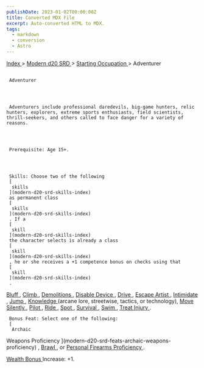 ```yaml
---
publishDate: 2023-01-02T00:00:00Z
title: Converted MDX File
excerpt: Auto-converted HTML to MDX.
tags:
  - markdown
  - conversion
  - Astro
---
```


[
Index
](-index) >
[
Modern d20 SRD
](modern-d20-srd-index) >
[
Starting Occupation
](modern-d20-srd-starting-occupation-index) > Adventurer

##

     Adventurer




     Adventurers include professional daredevils, big-game hunters, relic hunters, explorers, extreme sports enthusiasts, field scientists, thrill-seekers, and others called to face danger for a variety of reasons.




     Prerequisite: Age 15+.




     Skills: Choose two of the following
     [
      skills
     ](modern-d20-srd-skills-index)
     as permanent class
     [
      skills
     ](modern-d20-srd-skills-index)
     . If a
     [
      skill
     ](modern-d20-srd-skills-index)
     the character selects is already a class
     [
      skill
     ](modern-d20-srd-skills-index)
     , he or she receives a +1 competence bonus on checks using that
     [
      skill
     ](modern-d20-srd-skills-index)
     .

[
Bluff
](modern-d20-srd-skills-bluff)
,
[
Climb
](modern-d20-srd-skills-climb)
,
[
Demolitions
](modern-d20-srd-skills-demolitions)
,
[
Disable
Device
](modern-d20-srd-skills-disable-device)
,
[
Drive
](modern-d20-srd-skills-drive)
,
[
Escape
Artist
](modern-d20-srd-skills-escape-artist)
,
[
Intimidate
](modern-d20-srd-skills-intimidate)
,
[
Jump
](modern-d20-srd-skills-jump)
,
[
Knowledge
](modern-d20-srd-skills-knowledge)
(arcane lore, streetwise, tactics, or technology),
[
Move
Silently
](modern-d20-srd-skills-move-silently)
,
[
Pilot
](modern-d20-srd-skills-pilot)
,
[
Ride
](modern-d20-srd-skills-ride)
,
[
Spot
](modern-d20-srd-skills-spot)
,
[
Survival
](modern-d20-srd-skills-survival)
,
[
Swim
](modern-d20-srd-skills-swim)
,
[
Treat
Injury
](modern-d20-srd-skills-treat-injury)
.

     Bonus Feat: Select one of the following:
     [
      Archaic

Weapons Proficiency
](modern-d20-srd-feats-archaic-weapons-proficiency)
,
[
Brawl
](modern-d20-srd-feats-brawl)
, or
[
Personal
Firearms Proficiency
](modern-d20-srd-feats-personal-firearms-proficiency)
.

[
Wealth Bonus
](modern-d20-srd-wealth-wealth-bonus)
Increase: +1.
